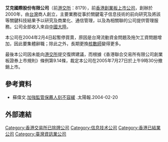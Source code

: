 {{Infobox company
| name = 艾克國際股份有限公司
| name_en = 
| logo = 
| logo_size = 
| logo_caption = 
| local_code_name = TW
| local_code = 89588947
| type = [[股份有限公司|股份有限公司]]
| industry = 
| foundation = 2000年
| defunct = 2004年2月4日
| founder =  
| president = 
| location =  {{TWN}}[[臺北市|臺北市]][[內湖區|內湖區]]瑞光路26巷36弄6號5樓 
| area_served = 
| key_people = 
| products = 
| services = 
| capital = [[新台幣|新台幣]]100,000,000元
| homepage = 
}}
'''艾克國際股份有限公司'''（前[[港交所|港交所]]：8179），前[[香港創業板|香港創業板]][[上市公司|上市公司]]，創辦於2000年，由[[台灣|台灣]]商人創立，主要業務從事於關鍵電子信息技術的前向研究及將該等關鍵科技結果予以研究及商業化、通信管理，以及為相關聯的公司提供管理服務。公司全部收入來自[[中國大陸|中國大陸]]。

本公司在2004年2月4日起暫停買賣，原因是台灣流動資金問題及拖欠工資問題增加，因此要集體辭職；除此之外，長期更換[[核數師|核數師]]變得更多。

最後本公司因未能向[[港交所|港交所]]提交復牌建議，而根據《香港聯合交易所有限公司創業板證券上市規則》條例第9.14條，裁定本公司在2005年7月27日於上午9時30分撤銷上市。

==參考資料==
{{reflist}}
*蘇偉文.[http://the-sun.on.cc/channels/fina/20040220/20040220013322_0002.html 加強監管保薦人刻不容緩] {{Wayback|url=http://the-sun.on.cc/channels/fina/20040220/20040220013322_0002.html |date=20180419121337 }}.太陽報.2004-02-20

==外部連結==
[[Category:香港交易所已除牌公司|Category:香港交易所已除牌公司]]
[[Category:信息技术公司|Category:信息技术公司]]
[[Category:香港已結業公司|Category:香港已結業公司]]
[[Category:臺灣資訊業公司|Category:臺灣資訊業公司]]